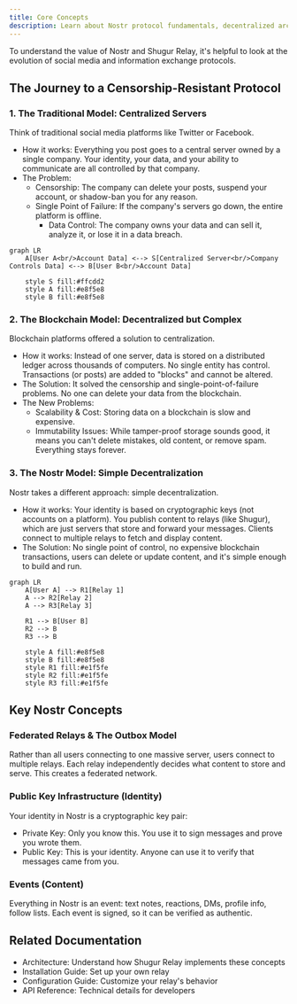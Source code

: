 ```yaml
---
title: Core Concepts
description: Learn about Nostr protocol fundamentals, decentralized architecture, and how Shugur Relay provides censorship-resistant communication infrastructure.
---
```


To understand the value of Nostr and Shugur Relay, it's helpful to look at the evolution of social media and information exchange protocols.

## The Journey to a Censorship-Resistant Protocol

### 1. The Traditional Model: Centralized Servers

Think of traditional social media platforms like Twitter or Facebook.

- How it works: Everything you post goes to a central server owned by a single company. Your identity, your data, and your ability to communicate are all controlled by that company.
- The Problem:
  - Censorship: The company can delete your posts, suspend your account, or shadow-ban you for any reason.
  - Single Point of Failure: If the company's servers go down, the entire platform is offline.
    - Data Control: The company owns your data and can sell it, analyze it, or lose it in a data breach.

```mermaid
graph LR
    A[User A<br/>Account Data] <--> S[Centralized Server<br/>Company Controls Data] <--> B[User B<br/>Account Data]
    
    style S fill:#ffcdd2
    style A fill:#e8f5e8
    style B fill:#e8f5e8
```

### 2. The Blockchain Model: Decentralized but Complex

Blockchain platforms offered a solution to centralization.

- How it works: Instead of one server, data is stored on a distributed ledger across thousands of computers. No single entity has control. Transactions (or posts) are added to "blocks" and cannot be altered.
- The Solution: It solved the censorship and single-point-of-failure problems. No one can delete your data from the blockchain.
- The New Problems:
  - Scalability & Cost: Storing data on a blockchain is slow and expensive.
  - Immutability Issues: While tamper-proof storage sounds good, it means you can't delete mistakes, old content, or remove spam. Everything stays forever.

### 3. The Nostr Model: Simple Decentralization

Nostr takes a different approach: simple decentralization.

- How it works: Your identity is based on cryptographic keys (not accounts on a platform). You publish content to relays (like Shugur), which are just servers that store and forward your messages. Clients connect to multiple relays to fetch and display content.
- The Solution: No single point of control, no expensive blockchain transactions, users can delete or update content, and it's simple enough to build and run.

```mermaid
graph LR
    A[User A] --> R1[Relay 1]
    A --> R2[Relay 2]
    A --> R3[Relay 3]
    
    R1 --> B[User B]
    R2 --> B
    R3 --> B
    
    style A fill:#e8f5e8
    style B fill:#e8f5e8
    style R1 fill:#e1f5fe
    style R2 fill:#e1f5fe
    style R3 fill:#e1f5fe
```

## Key Nostr Concepts

### Federated Relays & The Outbox Model

Rather than all users connecting to one massive server, users connect to multiple relays. Each relay independently decides what content to store and serve. This creates a federated network.

### Public Key Infrastructure (Identity)

Your identity in Nostr is a cryptographic key pair:

- Private Key: Only you know this. You use it to sign messages and prove you wrote them.
- Public Key: This is your identity. Anyone can use it to verify that messages came from you.

### Events (Content)

Everything in Nostr is an event: text notes, reactions, DMs, profile info, follow lists. Each event is signed, so it can be verified as authentic.

## Related Documentation

- Architecture: Understand how Shugur Relay implements these concepts
- Installation Guide: Set up your own relay
- Configuration Guide: Customize your relay's behavior
- API Reference: Technical details for developers
